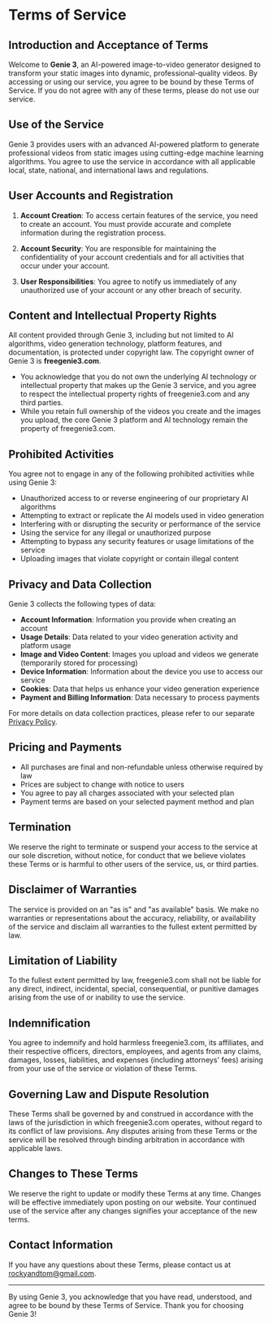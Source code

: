 # Terms of Service

## Introduction and Acceptance of Terms

Welcome to **Genie 3**, an AI-powered image-to-video generator designed to transform your static images into dynamic, professional-quality videos. By accessing or using our service, you agree to be bound by these Terms of Service. If you do not agree with any of these terms, please do not use our service.

## Use of the Service

Genie 3 provides users with an advanced AI-powered platform to generate professional videos from static images using cutting-edge machine learning algorithms. You agree to use the service in accordance with all applicable local, state, national, and international laws and regulations.

## User Accounts and Registration

1. **Account Creation**: To access certain features of the service, you need to create an account. You must provide accurate and complete information during the registration process.

2. **Account Security**: You are responsible for maintaining the confidentiality of your account credentials and for all activities that occur under your account.

3. **User Responsibilities**: You agree to notify us immediately of any unauthorized use of your account or any other breach of security.

## Content and Intellectual Property Rights

All content provided through Genie 3, including but not limited to AI algorithms, video generation technology, platform features, and documentation, is protected under copyright law. The copyright owner of Genie 3 is **freegenie3.com**.

- You acknowledge that you do not own the underlying AI technology or intellectual property that makes up the Genie 3 service, and you agree to respect the intellectual property rights of freegenie3.com and any third parties.
- While you retain full ownership of the videos you create and the images you upload, the core Genie 3 platform and AI technology remain the property of freegenie3.com.

## Prohibited Activities

You agree not to engage in any of the following prohibited activities while using Genie 3:

- Unauthorized access to or reverse engineering of our proprietary AI algorithms
- Attempting to extract or replicate the AI models used in video generation
- Interfering with or disrupting the security or performance of the service
- Using the service for any illegal or unauthorized purpose
- Attempting to bypass any security features or usage limitations of the service
- Uploading images that violate copyright or contain illegal content

## Privacy and Data Collection

Genie 3 collects the following types of data:

- **Account Information**: Information you provide when creating an account
- **Usage Details**: Data related to your video generation activity and platform usage
- **Image and Video Content**: Images you upload and videos we generate (temporarily stored for processing)
- **Device Information**: Information about the device you use to access our service
- **Cookies**: Data that helps us enhance your video generation experience
- **Payment and Billing Information**: Data necessary to process payments

For more details on data collection practices, please refer to our separate [Privacy Policy](/privacy-policy).

## Pricing and Payments

- All purchases are final and non-refundable unless otherwise required by law
- Prices are subject to change with notice to users
- You agree to pay all charges associated with your selected plan
- Payment terms are based on your selected payment method and plan

## Termination

We reserve the right to terminate or suspend your access to the service at our sole discretion, without notice, for conduct that we believe violates these Terms or is harmful to other users of the service, us, or third parties.

## Disclaimer of Warranties

The service is provided on an "as is" and "as available" basis. We make no warranties or representations about the accuracy, reliability, or availability of the service and disclaim all warranties to the fullest extent permitted by law.

## Limitation of Liability

To the fullest extent permitted by law, freegenie3.com shall not be liable for any direct, indirect, incidental, special, consequential, or punitive damages arising from the use of or inability to use the service.

## Indemnification

You agree to indemnify and hold harmless freegenie3.com, its affiliates, and their respective officers, directors, employees, and agents from any claims, damages, losses, liabilities, and expenses (including attorneys' fees) arising from your use of the service or violation of these Terms.

## Governing Law and Dispute Resolution

These Terms shall be governed by and construed in accordance with the laws of the jurisdiction in which freegenie3.com operates, without regard to its conflict of law provisions. Any disputes arising from these Terms or the service will be resolved through binding arbitration in accordance with applicable laws.

## Changes to These Terms

We reserve the right to update or modify these Terms at any time. Changes will be effective immediately upon posting on our website. Your continued use of the service after any changes signifies your acceptance of the new terms.

## Contact Information

If you have any questions about these Terms, please contact us at [rockyandtom@gmail.com](mailto:rockyandtom@gmail.com).

---

By using Genie 3, you acknowledge that you have read, understood, and agree to be bound by these Terms of Service. Thank you for choosing Genie 3!
